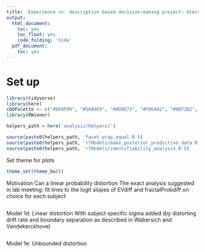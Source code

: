 ```yaml
---
title: 'Experience vs. description based decision-making project: Hierarchical DDRL with linear distortion'
output:
  html_document:
    toc: yes
    toc_float: yes
    code_folding: 'hide'
  pdf_document:
    toc: yes
---
```


# Set up

```r
library(tidyverse)
library(here)
cbbPalette <- c("#E69F00", "#56B4E9", "#009E73", "#F0E442", "#0072B2", "#D55E00", "#CC79A7")
library(RWiener)
```

```r
helpers_path = here('analysis/helpers/')
```

```r
source(paste0(helpers_path, 'facet_wrap_equal.R'))
source(paste0(helpers_path, 'rlModels/make_posterior_predictive_data.R'))
source(paste0(helpers_path, 'rlModels/identifiability_analysis.R'))
```

Set theme for plots

```r
theme_set(theme_bw())
```

Motivation
Can a linear probability distortion 
The exact analysis suggested in lab meeting: fit lines to the logit slopes of EVdiff and fractalProbdiff on choice for each subject

```r

```

Model 1d:
Linear distortion
With subject specific sigma added (by distorting drift rate and boundary separation as described in Wabersich and Vandekerckhove)

```r

```

Model 1e:
Unbounded distortion

```r

```

